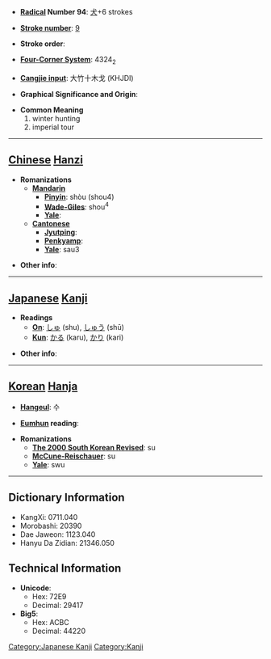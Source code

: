 * '''[[Wiktionary:Chinese radical index| Radical]] Number 94''': [[Wiktionary:Chinese radical index 犬|犬]]+6 strokes

* '''[[Wiktionary:Chinese total strokes index|Stroke number]]''': [[Wiktionary:Chinese total strokes index 9|9]]

* '''Stroke order''': 

* '''[[Wiktionary:Chinese four corner index|Four-Corner System]]''': 4324<sub>2</sub>

* '''[[Wiktionary:Chinese Cangjie index|Cangjie input]]''': 大竹十木戈 (KHJDI)

* '''Graphical Significance and Origin''': 

* '''Common Meaning'''
*#winter hunting
*# imperial tour


----

== [[Chinese]] [[Hanzi]] ==

* '''Romanizations'''
** '''[[Mandarin]]'''
*** '''[[Pinyin]]''': shòu (shou4)
*** '''[[Wade-Giles]]''': shou<sup>4</sup>
*** '''[[Yale]]''': 
** '''[[Cantonese]]'''
*** '''[[Jyutping]]''':
*** '''[[Penkyamp]]''': 
*** '''[[Yale]]''': sau3

* '''Other info''': 

----

== [[Japanese]] [[Kanji]] ==

* '''Readings'''
** '''[[On]]''': [[しゅ]] (shu), [[しゅう]] (shū)
** '''[[Kun]]''': [[かる]] (karu), [[かり]] (kari)

* '''Other info''':  

----

== [[Korean]] [[Hanja]] ==

* '''[[Hangeul]]''': 수

* '''[[Eumhun]] reading''': 

* '''Romanizations'''
** '''[[The 2000 South Korean Revised Romanization|The 2000 South Korean Revised]]''': su
** '''[[McCune-Reischauer]]''': su
** '''[[Yale]]''': swu

----

== Dictionary Information ==

* KangXi: 0711.040
* Morobashi: 20390
* Dae Jaweon: 1123.040
* Hanyu Da Zidian: 21346.050

== Technical Information ==

* '''Unicode''':
** Hex: 72E9
** Decimal: 29417
* '''Big5''':
** Hex: ACBC
** Decimal: 44220

[[Category:Japanese Kanji]]
[[Category:Kanji]]
